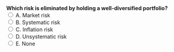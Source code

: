 ::: {.question-block}
<form onsubmit="event.preventDefault(); checkAnswer('module2_mcq_q73')" data-correct-answer="D">
<strong style="display: block;">Which risk is eliminated by holding a well-diversified portfolio?</strong>
<label><input type="radio" name="module2_mcq_q73" value="A"> A. Market risk</label><br>
<label><input type="radio" name="module2_mcq_q73" value="B"> B. Systematic risk</label><br>
<label><input type="radio" name="module2_mcq_q73" value="C"> C. Inflation risk</label><br>
<label><input type="radio" name="module2_mcq_q73" value="D"> D. Unsystematic risk</label><br>
<label><input type="radio" name="module2_mcq_q73" value="E"> E. None</label><br>
</form>
<div id="feedback-module2_mcq_q73" class="feedback" data-status="" style="display:none;">
✅ Correct: D. Diversification removes unsystematic (firm-specific) risk.
</div>
:::
